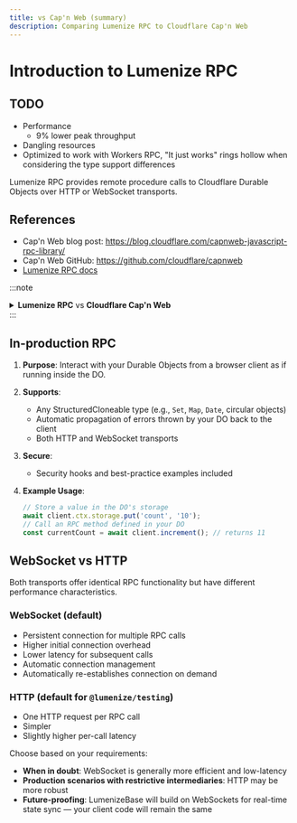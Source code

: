 ```yaml
---
title: vs Cap'n Web (summary)
description: Comparing Lumenize RPC to Cloudflare Cap'n Web
---
```


# Introduction to Lumenize RPC

## TODO
- Performance
  - 9% lower peak throughput
- Dangling resources
- Optimized to work with Workers RPC, "It just works" rings hollow when considering the type support differences

Lumenize RPC provides remote procedure calls to Cloudflare Durable Objects over HTTP or WebSocket transports.

## References

- Cap'n Web blog post: https://blog.cloudflare.com/capnweb-javascript-rpc-library/
- Cap'n Web GitHub: https://github.com/cloudflare/capnweb
- [Lumenize RPC docs](/docs/rpc/intro)

:::note
<details>
  <summary>
    <strong>Lumenize RPC</strong> vs <strong>Cloudflare Cap'n Web</strong>
  </summary>
  If the Lumenize RPC documentation feels comparatively light (we wrote over 500 lines for [`routeDORequest`](/docs/utils/route-do-request) and its [CORS Support](/docs/utils/cors-support)), it's intentional. Somewhere between open-sourcing Lumenize and publishing to npm, Cloudflare released its own browser-based RPC, Cap'n Web, under the leadership of the father of Durable Objects, Kenton Varga.

  As of this writing, we lack definitive guidance on when to choose which solution. We'll update this document once we have more experience with and a performance comparison with Cap'n Web.

  However, Lumenize RPC supports circular data structures, a feature Kenton Varga has indicated will not be added to Cap'n Web. He even suggested deprecating circular support in Cloudflare-native RPC (Cap'n Proto). Because LumenizeBase and our backend depend on circular structure handling, this functionality will remain in `@lumenize/testing`

  Another difference that we know of is that this RPC implementation transports Errors across the wire. They are automatically `catch`ed on the callee side, serialized in a particular way and re-`throw`n on the caller side with all properties like stack traces preserved. We don't currently have experimental or documentation insight into Cap'n Web's handling of Errors but it is unlikely that it will preserve stack traces and other properties since Cap'n Proto preserves only the message property.
</details>
:::
   
## In-production RPC

1. **Purpose**: Interact with your Durable Objects from a browser client as if running inside the DO.

2. **Supports**:
   - Any StructuredCloneable type (e.g., `Set`, `Map`, `Date`, circular objects)
   - Automatic propagation of errors thrown by your DO back to the client
   - Both HTTP and WebSocket transports

3. **Secure**:
   - Security hooks and best-practice examples included

4. **Example Usage**:
   ```typescript
   // Store a value in the DO's storage
   await client.ctx.storage.put('count', '10');
   // Call an RPC method defined in your DO
   const currentCount = await client.increment(); // returns 11
   ```

## WebSocket vs HTTP

Both transports offer identical RPC functionality but have different performance characteristics.

### WebSocket (default)
- Persistent connection for multiple RPC calls
- Higher initial connection overhead
- Lower latency for subsequent calls
- Automatic connection management
- Automatically re-establishes connection on demand

### HTTP (default for `@lumenize/testing`)
- One HTTP request per RPC call
- Simpler
- Slightly higher per-call latency

Choose based on your requirements:
- **When in doubt**: WebSocket is generally more efficient and low-latency
- **Production scenarios with restrictive intermediaries**: HTTP may be more robust
- **Future-proofing**: LumenizeBase will build on WebSockets for real-time state sync — your client code will remain the same
